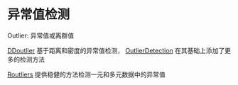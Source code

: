 # 异常值检测 {#Outlier-Detection}

Outlier: 异常值或离群值

[DDoutlier](https://github.com/jhmadsen/DDoutlier) 基于距离和密度的异常值检测， [OutlierDetection](https://CRAN.R-project.org/package=OutlierDetection) 在其基础上添加了更多的检测方法

[Routliers](https://github.com/mdelacre/Routliers) 提供稳健的方法检测一元和多元数据中的异常值


